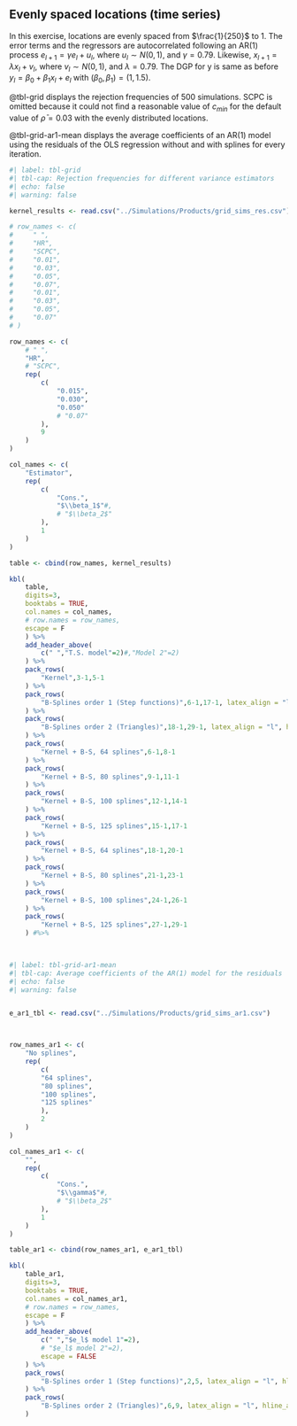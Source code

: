 ## Evenly spaced locations (time series)

In this exercise, locations are evenly spaced from $\frac{1}{250}$ to 1. The error terms and the regressors are autocorrelated following an AR(1) process $e_{l+1}=\gamma e_l+ u_l$, where $u_l\sim N(0,1)$, and $\gamma=0.79$. Likewise, $x_{l+1}=\lambda x_l+ v_l$, where $v_l\sim N(0,1)$, and $\lambda=0.79$. The DGP for y is same as before $y_l=\beta_0+\beta_1 x_l+e_l$ with $(\beta_0, \beta_1)=(1, 1.5)$.

@tbl-grid displays the rejection frequencies of 500 simulations. SCPC is omitted because it could not find a reasonable value of $c_{min}$ for the default value of $\bar\rho=0.03$ with the evenly distributed locations.

@tbl-grid-ar1-mean displays the average coefficients of an AR(1) model using the residuals of the OLS regression without and with splines for every iteration.


```r
#| label: tbl-grid
#| tbl-cap: Rejection frequencies for different variance estimators
#| echo: false
#| warning: false

kernel_results <- read.csv("../Simulations/Products/grid_sims_res.csv")

# row_names <- c(
#     " ",
#     "HR",
#     "SCPC",
#     "0.01",
#     "0.03",
#     "0.05",
#     "0.07",
#     "0.01",
#     "0.03",
#     "0.05",
#     "0.07"
# )

row_names <- c(
    # " ",
    "HR",
    # "SCPC",
    rep(
        c(
            "0.015",
            "0.030",
            "0.050"
            # "0.07"
        ),
        9
    )
)

col_names <- c(
    "Estimator",
    rep(
        c(
            "Cons.",
            "$\\beta_1$"#,
            # "$\\beta_2$"
        ),
        1
    )
)

table <- cbind(row_names, kernel_results)

kbl(
    table, 
    digits=3, 
    booktabs = TRUE,
    col.names = col_names,
    # row.names = row_names,
    escape = F
    ) %>%
    add_header_above(
        c(" ","T.S. model"=2)#,"Model 2"=2)
    ) %>%
    pack_rows(
        "Kernel",3-1,5-1
    ) %>%
    pack_rows(
        "B-Splines order 1 (Step functions)",6-1,17-1, latex_align = "l", hline_after = TRUE
    ) %>%
    pack_rows(
        "B-Splines order 2 (Triangles)",18-1,29-1, latex_align = "l", hline_after = TRUE
    ) %>%
    pack_rows(
        "Kernel + B-S, 64 splines",6-1,8-1
    ) %>%
    pack_rows(
        "Kernel + B-S, 80 splines",9-1,11-1
    ) %>%
    pack_rows(
        "Kernel + B-S, 100 splines",12-1,14-1
    ) %>%
    pack_rows(
        "Kernel + B-S, 125 splines",15-1,17-1
    ) %>%
    pack_rows(
        "Kernel + B-S, 64 splines",18-1,20-1
    ) %>%
    pack_rows(
        "Kernel + B-S, 80 splines",21-1,23-1
    ) %>%
    pack_rows(
        "Kernel + B-S, 100 splines",24-1,26-1
    ) %>%
    pack_rows(
        "Kernel + B-S, 125 splines",27-1,29-1
    ) #%>%
 



```

```r
#| label: tbl-grid-ar1-mean
#| tbl-cap: Average coefficients of the AR(1) model for the residuals
#| echo: false
#| warning: false


e_ar1_tbl <- read.csv("../Simulations/Products/grid_sims_ar1.csv")



row_names_ar1 <- c(
    "No splines",
    rep(
        c(
        "64 splines",
        "80 splines",
        "100 splines",
        "125 splines"
        ),
        2
    )
)

col_names_ar1 <- c(
    "",
    rep(
        c(
            "Cons.",
            "$\\gamma$"#,
            # "$\\beta_2$"
        ),
        1
    )
)

table_ar1 <- cbind(row_names_ar1, e_ar1_tbl)

kbl(
    table_ar1, 
    digits=3, 
    booktabs = TRUE,
    col.names = col_names_ar1,
    # row.names = row_names,
    escape = F
    ) %>%
    add_header_above(
        c(" ","$e_l$ model 1"=2),
        # "$e_l$ model 2"=2),
        escape = FALSE
    ) %>%
    pack_rows(
        "B-Splines order 1 (Step functions)",2,5, latex_align = "l", hline_after = TRUE
    ) %>%
    pack_rows(
        "B-Splines order 2 (Triangles)",6,9, latex_align = "l", hline_after = TRUE
    )
 



```
